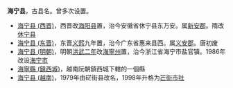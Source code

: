 '''海宁县'''，古县名。曾多次设置。
*[[海宁县_(西晋)|海宁县 (西晋)]]，西晋改[[海阳县|海阳县]]置，治今安徽省休宁县东万安。属[[新安郡|新安郡]]。隋改[[休宁县|休宁县]]
*[[海宁县_(东晋)|海宁县 (东晋)]]，东晋[[义熙_(东晋)|义熙]]九年置，治今广东省惠来县西。属[[义安郡|义安郡]]。唐初废
*[[海宁县_(明朝)|海宁县 (明朝)]]，明朝[[洪武二年|洪武二年]]改[[海寧州_(天曆)|海寧州]]置，治今浙江省海宁市盐官镇。1986年改设[[海宁市|海宁市]]
*[[海寧縣_(鎮西城)|海寧縣 (鎮西城)]]，越南阮朝鎮西城下轄的一個縣
*[[海宁县_(越南)|海宁县 (越南)]]，1979年由硭街县改名，1998年升格为[[芒街市|芒街市社]]

{{disambig|Cat=三字亚洲县名消歧义|H}}